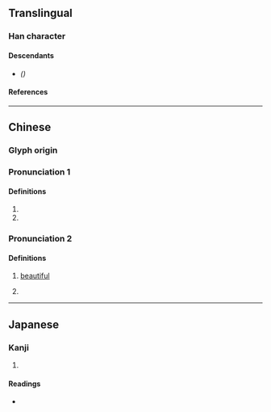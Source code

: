{{also|驪|儷|㛤}}
{{character info}}
==Translingual==

===Han character===
{{Han char|rn=38|rad=女|as=19|sn=22|four=41411|canj=VMMP|ids=⿰女麗}}

====Descendants====
* {{l|mul|[[㛤]]}} ''({{w|Simplified Chinese}})''

====References====
{{Han ref|kx=0274.220|dkj=06911|dj=0542.400|hdz=21091.050|uh=5B4B}}

----

==Chinese==
{{zh-forms|s=㛤}}

===Glyph origin===
{{Han etym}}

===Pronunciation 1===
{{zh-pron
|m=lí
|c=lei4
|mc=y
|oc=y
|ma=
|cat=
}}

====Definitions====
{{zh-hanzi}}

# {{zh-alt-form|驪|[[name]] of historical tribe}}
# {{surname|zh}}

===Pronunciation 2===
{{zh-pron
|m=lì
|c=
|mc=
|oc=
|ma=
|cat=
}}

====Definitions====
{{zh-hanzi}}

# {{lb|zh|literary}} [[beautiful]]
# {{zh-alt-form|儷|[[spouse]], [[couple]], [[pair]]}}

----

==Japanese==

===Kanji===
{{ja-kanji|grade=|rs=女19}}

# {{rfdef|ja|sort=女19}}

====Readings====
* {{ja-readings|on=[[り]] (ri), [[れい]] (rei), [[らい]] (rai)|kun=[[また]] (mata), [[あざな]] (azana)}}